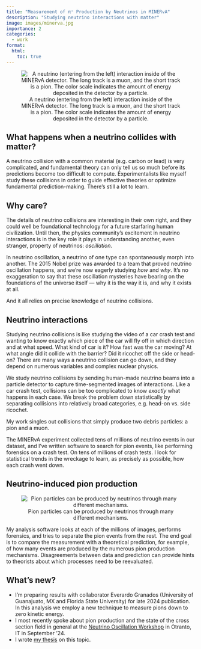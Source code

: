 ```yaml
---
title: "Measurement of π⁺ Production by Neutrinos in MINERvA"
description: "Studying neutrino interactions with matter"
image: images/minerva.jpg
importance: 2
categories: 
  - work
format: 
  html:
    toc: true
---
```


<center>
![A neutrino (entering from the left) interaction inside of the MINERvA detector. The long track is a muon, and the short track is a pion. The color scale indicates the amount of energy deposited in the detector by a particle.](images/pion_candidate.png){}
</center>

## What happens when a neutrino collides with matter?

A neutrino collision with a common material (e.g. carbon or lead) is very complicated, and fundamental theory can only tell us so much before its predictions become too difficult to compute. Experimentalists like myself study these collisions in order to guide effective theories or optimize fundamental prediction-making. There's still a lot to learn.

## Why care?

The details of neutrino collisions are interesting in their own right, and they could well be foundational technology for a future starfaring human civilization. Until then, the physics community's excitement in neutrino interactions is in the key role it plays in understanding another, even stranger, property of neutrinos: *oscillation*.

In neutrino oscillation, a neutrino of one type can spontaneously morph into another. The 2015 Nobel prize was awarded to a team that proved neutrino oscillation happens, and we're now eagerly studying *how* and *why*. It's no exaggeration to say that these oscillation mysteries have bearing on the foundations of the universe itself — why it is the way it is, and why it exists at all.

And it all relies on precise knowledge of neutrino collisions.

## Neutrino interactions

Studying neutrino collisions is like studying the video of a car crash test and wanting to know exactly which piece of the car will fly off in which direction and at what speed. What kind of car is it? How fast was the car moving? At what angle did it collide with the barrier? Did it ricochet off the side or head-on? There are many ways a neutrino collision can go down, and they depend on numerous variables and complex nuclear physics.

We study neutrino collisions by sending human-made neutrino beams into a particle detector to capture time-segmented images of interactions. Like a car crash test, collisions can be too complicated to know *exactly* what happens in each case. We break the problem down statistically by separating collisions into relatively broad categories, e.g. head-on vs. side ricochet.

My work singles out collisions that simply produce two debris particles: a pion and a muon.

The MINERvA experiment collected tens of millions of neutrino events in our dataset, and I've written software to search for pion events, like performing forensics on a crash test. On tens of millions of crash tests. I look for statistical trends in the wreckage to learn, as precisely as possible, how each crash went down.

## Neutrino-induced pion production

<center>
![Pion particles can be produced by neutrinos through many different mechanisms.](images/pi_production.png){}
</center>

My analysis software looks at each of the millions of images, performs forensics, and tries to separate the pion events from the rest. The end goal is to compare the measurement with a theoretical prediction, for example, of how many events are produced by the numerous pion production mechanisms. Disagreements between data and prediction can provide hints to theorists about which processes need to be reevaluated.

## What's new?

- I'm preparing results with collaborator Everardo Granados (University of Guanajuato, MX and Florida State University) for late 2024 publication. In this analysis we employ a new technique to measure pions down to zero kinetic energy.
- I most recently spoke about pion production and the state of the cross section field in general at the [Neutrino Oscillation Workshop](https://agenda.infn.it/event/39753/contributions/241899/) in Otranto, IT in September '24.
- I wrote [my thesis](https://inspirehep.net/literature/1776914) on this topic.

